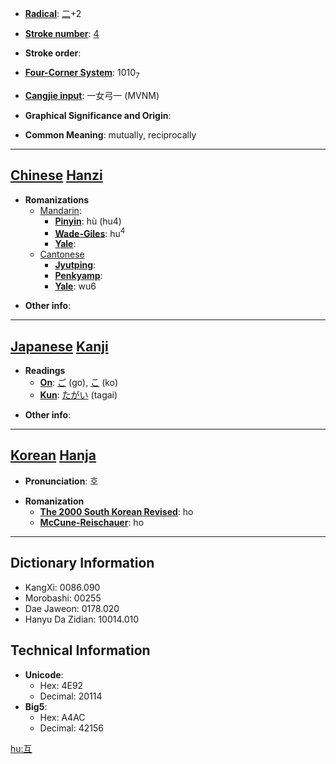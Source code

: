 * '''[[Wiktionary:Chinese radical index| Radical]]''': [[Wiktionary:Chinese radical index 二|二]]+2

* '''[[Wiktionary:Chinese total strokes index|Stroke number]]''': [[Wiktionary:Chinese total strokes index 4|4]]

* '''Stroke order''': 

* '''[[Wiktionary:Chinese four corner index|Four-Corner System]]''': 1010<sub>7</sub>

* '''[[Wiktionary:Chinese Cangjie index|Cangjie input]]''': 一女弓一 (MVNM)

* '''Graphical Significance and Origin''': 

* '''Common Meaning''': mutually, reciprocally

----

== [[Chinese]] [[Hanzi]] ==

* '''Romanizations'''
** [[Mandarin]]:
*** '''[[Pinyin]]''': hù (hu4)
*** '''[[Wade-Giles]]''': hu<sup>4</sup>
*** '''[[Yale]]''': 
**[[Cantonese]]
***'''[[Jyutping]]''':
***'''[[Penkyamp]]''': 
***'''[[Yale]]''': wu6

* '''Other info''': 

----

== [[Japanese]] [[Kanji]] ==

* '''Readings'''
** '''[[On]]''': [[ご]] (go), [[こ]] (ko)
** '''[[Kun]]''': [[たがい]] (tagai)

* '''Other info''':  

----

== [[Korean]] [[Hanja]] ==

* '''Pronunciation''': 호

* '''Romanization'''
** '''[[The 2000 South Korean Revised Romanization|The 2000 South Korean Revised]]''': ho
** '''[[McCune-Reischauer]]''': ho

----

== Dictionary Information ==

* KangXi: 0086.090
* Morobashi: 00255
* Dae Jaweon: 0178.020
* Hanyu Da Zidian: 10014.010

== Technical Information ==

* '''Unicode''':
** Hex: 4E92
** Decimal: 20114
* '''Big5''':
** Hex: A4AC
** Decimal: 42156

[[hu:互]]